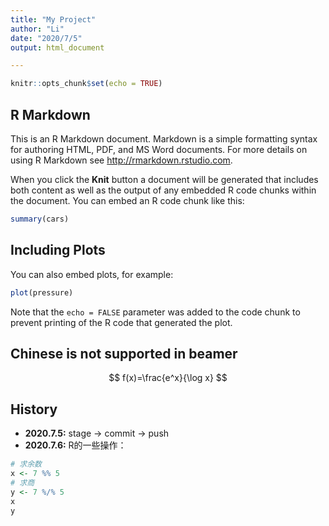 ```yaml
---
title: "My Project"
author: "Li"
date: "2020/7/5"
output: html_document

---
```


```r
knitr::opts_chunk$set(echo = TRUE)
```

## R Markdown

This is an R Markdown document. Markdown is a simple formatting syntax for authoring HTML, PDF, and MS Word documents. For more details on using R Markdown see <http://rmarkdown.rstudio.com>.

When you click the **Knit** button a document will be generated that includes both content as well as the output of any embedded R code chunks within the document. You can embed an R code chunk like this:

```r
summary(cars)
```

## Including Plots

You can also embed plots, for example:

```r
plot(pressure)
```

Note that the `echo = FALSE` parameter was added to the code chunk to prevent printing of the R code that generated the plot.

## Chinese is not supported in beamer

$$
f(x)=\frac{e^x}{\log x}
$$

## History

- **2020.7.5:** stage -> commit -> push
- **2020.7.6:** R的一些操作：

```r
# 求余数
x <- 7 %% 5
# 求商
y <- 7 %/% 5
x
y
```

